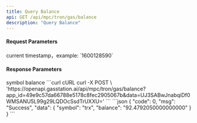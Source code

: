 ```yaml
---
title: Query Balance
api: GET /api/mpc/tron/gas/balance
description: "Query Balance"
---
```


#### Request Parameters

<ParamField query="time" type="string" required>
  current timestamp，example: `1600128590`
</ParamField>

#### Response Parameters

<Expandable title="object">
  <ResponseField name="symbol" type="string">
    symbol
  </ResponseField>
  <ResponseField name="balance" type="string">
    balance
  </ResponseField>
</Expandable>

<RequestExample>
  ```curl cURL curl -X POST \
  'https://openapi.gasstation.ai/api/mpc/tron/gas/balance?app_id=49e9c57da66788e5178c8fec2905067b&data=UJ3SABwJnabqiDf0WMSANU5L99g29LQDOcSsdTrUXXU='
  ```
</RequestExample>

<ResponseExample>
    ```json
    {
        "code": 0,
        "msg": "Success",
        "data": {
            "symbol": "trx",
            "balance": "92.4792050000000000"
        }
    }
    ```
</ResponseExample>
